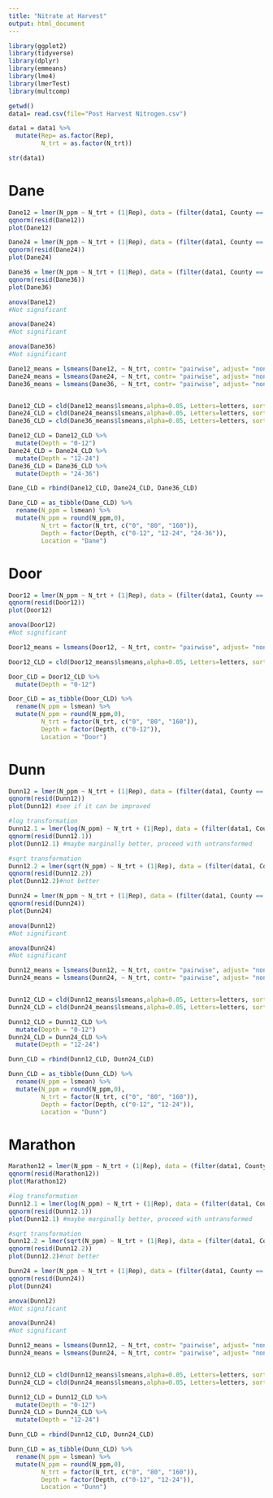 ```yaml
---
title: "Nitrate at Harvest"
output: html_document
---
```


```r
library(ggplot2)
library(tidyverse)
library(dplyr)
library(emmeans)
library(lme4)
library(lmerTest)
library(multcomp)
```


```r
getwd()
data1= read.csv(file="Post Harvest Nitrogen.csv")

data1 = data1 %>%
  mutate(Rep= as.factor(Rep),
         N_trt = as.factor(N_trt))

str(data1)
```

# Dane
```r
Dane12 = lmer(N_ppm ~ N_trt + (1|Rep), data = (filter(data1, County == "Dane", Depth == "0-12")))
qqnorm(resid(Dane12))
plot(Dane12)

Dane24 = lmer(N_ppm ~ N_trt + (1|Rep), data = (filter(data1, County == "Dane", Depth == "12-24")))
qqnorm(resid(Dane24))
plot(Dane24)

Dane36 = lmer(N_ppm ~ N_trt + (1|Rep), data = (filter(data1, County == "Dane", Depth == "24-36")))
qqnorm(resid(Dane36))
plot(Dane36)
```



```r
anova(Dane12)
#Not significant

anova(Dane24)
#Not significant

anova(Dane36)
#Not significant
```

```r
Dane12_means = lsmeans(Dane12, ~ N_trt, contr= "pairwise", adjust= "none")
Dane24_means = lsmeans(Dane24, ~ N_trt, contr= "pairwise", adjust= "none")
Dane36_means = lsmeans(Dane36, ~ N_trt, contr= "pairwise", adjust= "none")


Dane12_CLD = cld(Dane12_means$lsmeans,alpha=0.05, Letters=letters, sort=FALSE, reverse=FALSE)
Dane24_CLD = cld(Dane24_means$lsmeans,alpha=0.05, Letters=letters, sort=FALSE, reverse=FALSE)
Dane36_CLD = cld(Dane36_means$lsmeans,alpha=0.05, Letters=letters, sort=FALSE, reverse=FALSE)
```


```r
Dane12_CLD = Dane12_CLD %>%
  mutate(Depth = "0-12")
Dane24_CLD = Dane24_CLD %>%
  mutate(Depth = "12-24")
Dane36_CLD = Dane36_CLD %>%
  mutate(Depth = "24-36")

Dane_CLD = rbind(Dane12_CLD, Dane24_CLD, Dane36_CLD)

Dane_CLD = as_tibble(Dane_CLD) %>% 
  rename(N_ppm = lsmean) %>%
  mutate(N_ppm = round(N_ppm,0),
         N_trt = factor(N_trt, c("0", "80", "160")),
         Depth = factor(Depth, c("0-12", "12-24", "24-36")),
         Location = "Dane")
```

# Door
```r
Door12 = lmer(N_ppm ~ N_trt + (1|Rep), data = (filter(data1, County == "Door", Depth == "0-12")))
qqnorm(resid(Door12))
plot(Door12)
```

```r
anova(Door12)
#Not significant
```

```r
Door12_means = lsmeans(Door12, ~ N_trt, contr= "pairwise", adjust= "none")

Door12_CLD = cld(Door12_means$lsmeans,alpha=0.05, Letters=letters, sort=FALSE, reverse=FALSE)
```


```r
Door_CLD = Door12_CLD %>%
  mutate(Depth = "0-12")

Door_CLD = as_tibble(Door_CLD) %>% 
  rename(N_ppm = lsmean) %>%
  mutate(N_ppm = round(N_ppm,0),
         N_trt = factor(N_trt, c("0", "80", "160")),
         Depth = factor(Depth, c("0-12")),
         Location = "Door")
```

# Dunn
```r
Dunn12 = lmer(N_ppm ~ N_trt + (1|Rep), data = (filter(data1, County == "Dunn", Depth == "0-12")))
qqnorm(resid(Dunn12))
plot(Dunn12) #see if it can be improved

#log transformation
Dunn12.1 = lmer(log(N_ppm) ~ N_trt + (1|Rep), data = (filter(data1, County == "Dunn", Depth == "0-12")))
qqnorm(resid(Dunn12.1))
plot(Dunn12.1) #maybe marginally better, proceed with untransformed

#sqrt transformation
Dunn12.2 = lmer(sqrt(N_ppm) ~ N_trt + (1|Rep), data = (filter(data1, County == "Dunn", Depth == "0-12")))
qqnorm(resid(Dunn12.2))
plot(Dunn12.2)#not better

Dunn24 = lmer(N_ppm ~ N_trt + (1|Rep), data = (filter(data1, County == "Dunn", Depth == "12-24")))
qqnorm(resid(Dunn24))
plot(Dunn24)
```

```r
anova(Dunn12)
#Not significant

anova(Dunn24)
#Not significant
```

```r
Dunn12_means = lsmeans(Dunn12, ~ N_trt, contr= "pairwise", adjust= "none")
Dunn24_means = lsmeans(Dunn24, ~ N_trt, contr= "pairwise", adjust= "none")


Dunn12_CLD = cld(Dunn12_means$lsmeans,alpha=0.05, Letters=letters, sort=FALSE, reverse=FALSE)
Dunn24_CLD = cld(Dunn24_means$lsmeans,alpha=0.05, Letters=letters, sort=FALSE, reverse=FALSE)
```


```r
Dunn12_CLD = Dunn12_CLD %>%
  mutate(Depth = "0-12")
Dunn24_CLD = Dunn24_CLD %>%
  mutate(Depth = "12-24")

Dunn_CLD = rbind(Dunn12_CLD, Dunn24_CLD)

Dunn_CLD = as_tibble(Dunn_CLD) %>% 
  rename(N_ppm = lsmean) %>%
  mutate(N_ppm = round(N_ppm,0),
         N_trt = factor(N_trt, c("0", "80", "160")),
         Depth = factor(Depth, c("0-12", "12-24")),
         Location = "Dunn")
```

# Marathon
```r
Marathon12 = lmer(N_ppm ~ N_trt + (1|Rep), data = (filter(data1, County == "Marathon", Depth == "0-12")))
qqnorm(resid(Marathon12))
plot(Marathon12) 

#log transformation
Dunn12.1 = lmer(log(N_ppm) ~ N_trt + (1|Rep), data = (filter(data1, County == "Dunn", Depth == "0-12")))
qqnorm(resid(Dunn12.1))
plot(Dunn12.1) #maybe marginally better, proceed with untransformed

#sqrt transformation
Dunn12.2 = lmer(sqrt(N_ppm) ~ N_trt + (1|Rep), data = (filter(data1, County == "Dunn", Depth == "0-12")))
qqnorm(resid(Dunn12.2))
plot(Dunn12.2)#not better

Dunn24 = lmer(N_ppm ~ N_trt + (1|Rep), data = (filter(data1, County == "Marathon", Depth == "12-24")))
qqnorm(resid(Dunn24))
plot(Dunn24)
```

```r
anova(Dunn12)
#Not significant

anova(Dunn24)
#Not significant
```

```r
Dunn12_means = lsmeans(Dunn12, ~ N_trt, contr= "pairwise", adjust= "none")
Dunn24_means = lsmeans(Dunn24, ~ N_trt, contr= "pairwise", adjust= "none")


Dunn12_CLD = cld(Dunn12_means$lsmeans,alpha=0.05, Letters=letters, sort=FALSE, reverse=FALSE)
Dunn24_CLD = cld(Dunn24_means$lsmeans,alpha=0.05, Letters=letters, sort=FALSE, reverse=FALSE)
```

```r
Dunn12_CLD = Dunn12_CLD %>%
  mutate(Depth = "0-12")
Dunn24_CLD = Dunn24_CLD %>%
  mutate(Depth = "12-24")

Dunn_CLD = rbind(Dunn12_CLD, Dunn24_CLD)

Dunn_CLD = as_tibble(Dunn_CLD) %>% 
  rename(N_ppm = lsmean) %>%
  mutate(N_ppm = round(N_ppm,0),
         N_trt = factor(N_trt, c("0", "80", "160")),
         Depth = factor(Depth, c("0-12", "12-24")),
         Location = "Dunn")
```

